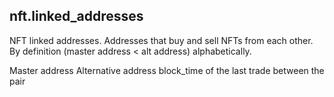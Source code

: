 ## nft.linked_addresses 
NFT linked addresses. Addresses that buy and sell NFTs from each other. By definition (master address &lt; alt address) alphabetically.


<ParamField path="blockchain">

</ParamField>
<ParamField path="master_address">
Master address
</ParamField>
<ParamField path="alternative_address">
Alternative address
</ParamField>
<ParamField path="last_interaction">
block_time of the last trade between the pair
</ParamField>

